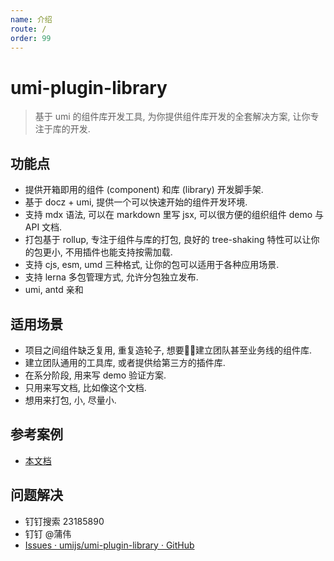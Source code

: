 ```yaml
---
name: 介绍
route: /
order: 99
---
```

# umi-plugin-library

> 基于 umi 的组件库开发工具, 为你提供组件库开发的全套解决方案, 让你专注于库的开发.

## 功能点
* 提供开箱即用的组件 (component) 和库 (library) 开发脚手架.
* 基于 docz + umi, 提供一个可以快速开始的组件开发环境.
* 支持 mdx 语法, 可以在 markdown 里写 jsx, 可以很方便的组织组件 demo 与 API 文档.
* 打包基于 rollup, 专注于组件与库的打包, 良好的 tree-shaking 特性可以让你的包更小, 不用插件也能支持按需加载.
* 支持 cjs, esm, umd 三种格式, 让你的包可以适用于各种应用场景.
* 支持 lerna 多包管理方式, 允许分包独立发布.
* umi, antd 亲和

## 适用场景
* 项目之间组件缺乏复用, 重复造轮子, 想要建立团队甚至业务线的组件库.
* 建立团队通用的工具库, 或者提供给第三方的插件库.
* 在系分阶段, 用来写 demo 验证方案.
* 只用来写文档, 比如像这个文档.
* 想用来打包, 小, 尽量小.

## 参考案例
* [本文档](https://github.com/umijs/umi-plugin-library/tree/master/docs)

## 问题解决
* 钉钉搜索 23185890
* 钉钉 @蒲伟
* [Issues · umijs/umi-plugin-library · GitHub](https://github.com/umijs/umi-plugin-library/issues)
